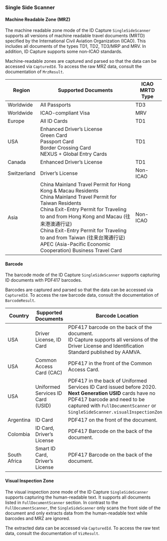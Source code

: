 ### Single Side Scanner

#### Machine Readable Zone (MRZ)

The machine readable zone mode of the ID Capture `SingleSideScanner` supports all versions of machine readable travel documents (MRTD) specified by the International Civil Aviation Organization (ICAO). This includes all documents of the types TD1, TD2, TD3/MRP and MRV. In addition, ID Capture supports some non-ICAO standards. 

Machine-readable zones are captured and parsed so that the data can be accessed via `CapturedId`. To access the raw MRZ data, consult the documentation of `MrzResult`.

| Region      | Supported Documents | ICAO MRTD Type |
|-------------|-------------------|----------------|
| Worldwide   | All Passports | TD3 |
| Worldwide   | ICAO-compliant Visa | MRV |
| Europe      | All ID Cards | TD1 |
| USA         | Enhanced Driver’s License<br/>Green Card<br/>Passport Card<br/>Border Crossing Card<br/>NEXUS + Global Entry Cards | TD1 |
| Canada      | Enhanced Driver’s License | TD1 |
| Switzerland | Driver’s License | Non-ICAO |
| Asia        | China Mainland Travel Permit for Hong Kong & Macau Residents<br/>China Mainland Travel Permit for Taiwan Residents<br/>China Exit-Entry Permit for Traveling to and from Hong Kong and Macau (往来港澳通行证)<br/>China Exit-Entry Permit for Traveling to and from Taiwan (往来台灣通行证)<br/>APEC (Asia-Pacific Economic Cooperation) Business Travel Card | Non-ICAO |


#### Barcode

The barcode mode of the ID Capture `SingleSideScanner` supports capturing ID documents with PDF417 barcodes.

Barcodes are captured and parsed so that the data can be accessed via `CapturedId`. To access the raw barcode data, consult the documentation of `BarcodeResult`.

| Country     | Supported Documents                                              | Barcode Location |
|-------------|------------------------------------------------------------------|----------|
| USA         | Driver License, ID Card                                          | PDF417 barcode on the back of the document.<br/>ID Capture supports all versions of the Driver License and Identification Standard published by AAMVA. |
| USA         | Common Access Card (CAC)                                         | PDF417 in the front of the Common Access Card. |
| USA         | Uniformed Services ID Card (USID)                                | PDF417 in the back of Uniformed Services ID Card issued before 2020.<br/>**Next Generation USID** cards have no PDF417 barcode and need to be captured with `FullDocumentScanner` or `SingleSideScanner.visualInspectionZone`. |
| Argentina   | ID Card                                                          | PDF417 on the front of the document. |
| Colombia    | ID Card, Driver’s License                                        | PDF417 Barcode on the back of the document. |
| South Africa | Smart ID Card, Driver’s License                                 | PDF417 Barcode on the back of the document. |

#### Visual Inspection Zone

The visual inspection zone mode of the ID Capture `SingleSideScanner` supports capturing the human-readable text. It supports all documents listed in `FullDocumentScanner` section. In contrast to the `FullDocumentScanner`, the `SingleSideScanner` only scans the front side of the document and only extracts data from the human-readable text while barcodes and MRZ are ignored. 

The extracted data can be accessed via `CapturedId`. To access the raw text data, consult the documentation of `VizResult`.